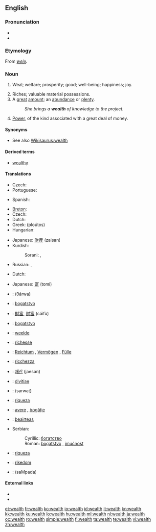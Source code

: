 ==English==
{{wikipedia}}

===Pronunciation===
* {{audio|en-us-wealth.ogg|Audio (US)}}
* {{rhymes|ɛlθ}}

===Etymology===
From {{etyl|enm}} ''[[wele]]''.

===Noun===
{{en-noun|-}}

# {{obsolete}} Weal; welfare; prosperity; good; well-being; happiness; joy.
# Riches; valuable material possessions.
# A [[great]] [[amount]]; an [[abundance]] or [[plenty]].
#: ''She brings a '''wealth''' of knowledge to the project.''
# [[power|Power]], of the kind associated with a great deal of money.

====Synonyms====
* See also [[Wikisaurus:wealth]]

====Derived terms====
* [[wealthy]]

====Translations====
{{trans-top|riches; valuable material possessions}}
* Czech: {{t-|cs|bohatství|n}}
* Portuguese: {{t+|pt|riqueza|f}}
{{trans-mid}}
* Spanish: {{t|es|prosperidad|f}}
{{trans-bottom}}

{{trans-top|a great amount; an abundance or plenty, usually of money}}
* [[Breton]]: {{t+|br|pinvidigezh|f|xs=Breton}}
* Czech: {{t-|cs|bohatství|n}}
* Dutch: {{t-|nl|rijkdom|m}}
* Greek: {{t|el|πλούτος|m|sc=Grek}} (ploútos)
* Hungarian: {{t+|hu|gazdagság}}
{{trans-mid}}
* Japanese: [[財産]] (zaisan)
* Kurdish:
*: Sorani: {{t|ku|دۆڵه‌مه‌ندی|tr=doLamandee|sc=ku-Arab}}, {{t|ku|سامان|tr=sAmAn|sc=ku-Arab}}
* Russian: {{t+|ru|богатство|n|tr=bogátstvo|sc=Cyrl}}, {{t+|ru|изобилие|n|tr=izobílije|sc=Cyrl}}
{{trans-bottom}}

{{trans-top|power, of the kind associated with a great deal of money}}
* Dutch: {{t+|nl|vermogen|n}}
{{trans-mid}}
* Japanese: [[富]] (tomi)
{{trans-bottom}}

{{checktrans-top}}
* {{ttbc|Arabic}}: {{Arab|[[ثروة]]}} (θárwa) {{f}}
* {{ttbc|Bosnian}}: [[bogatstvo]] {{n}}
* {{ttbc|Chinese}}: [[財富]], [[财富]] (cáifù)
* {{ttbc|Croatian}}: [[bogatstvo]] {{n}}
* {{ttbc|Dutch}}: [[weelde]] {{f}}
* {{ttbc|French}}: [[richesse]] {{f}}
* {{ttbc|German}}: [[Reichtum]] {{m}}, [[Vermögen]] {{n}}, [[Fülle]] {{f}}
* {{ttbc|Italian}}: [[ricchezza]] {{f}}
* {{ttbc|Korean}}: [[재산]] (jaesan)
* {{ttbc|Latin}}: [[divitiae]] {{f}} {{p}}
{{checktrans-mid}}
* {{ttbc|Persian}}: {{fa-Arab|[[ثروت]]}} (sarwat)
* {{ttbc|Portuguese}}: [[riqueza]] {{f}}
* {{ttbc|Romanian}}: [[avere]] {{f}}, [[bogăţie]] {{f}}
* {{ttbc|Scottish Gaelic}}: [[beairteas]] {{m}}
* Serbian:
*: Cyrillic: [[богатство]] {{n}}
*: Roman: [[bogatstvo]] {{n}}, [[imućnost]] {{f}}
* {{ttbc|Spanish}}: [[riqueza]] {{f}}
* {{ttbc|Swedish}}: [[rikedom]]
* {{ttbc|Telugu}}: {{t|te|సంపద|sc=Telu}} (saMpada)
{{checktrans-bottom}}

====External links====
* {{R:Webster 1913}}
* {{R:Century 1911}}

[[et:wealth]]
[[fr:wealth]]
[[ko:wealth]]
[[io:wealth]]
[[id:wealth]]
[[it:wealth]]
[[kn:wealth]]
[[kk:wealth]]
[[ku:wealth]]
[[lo:wealth]]
[[hu:wealth]]
[[ml:wealth]]
[[nl:wealth]]
[[ja:wealth]]
[[oc:wealth]]
[[ro:wealth]]
[[simple:wealth]]
[[fi:wealth]]
[[ta:wealth]]
[[te:wealth]]
[[vi:wealth]]
[[zh:wealth]]